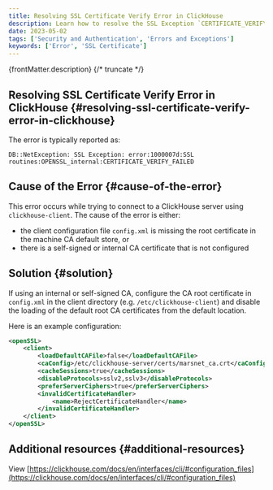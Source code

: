 ```yaml
---
title: Resolving SSL Certificate Verify Error in ClickHouse
description: Learn how to resolve the SSL Exception `CERTIFICATE_VERIFY_FAILED` error.
date: 2023-05-02
tags: ['Security and Authentication', 'Errors and Exceptions']
keywords: ['Error', 'SSL Certificate']
---
```


{frontMatter.description}
{/* truncate */}

## Resolving SSL Certificate Verify Error in ClickHouse {#resolving-ssl-certificate-verify-error-in-clickhouse}

The error is typically reported as:

`DB::NetException: SSL Exception: error:1000007d:SSL routines:OPENSSL_internal:CERTIFICATE_VERIFY_FAILED`

## Cause of the Error {#cause-of-the-error}

This error occurs while trying to connect to a ClickHouse server using `clickhouse-client`. The cause of the error is either:

- the client configuration file `config.xml` is missing the root certificate in the machine CA default store, or
- there is a self-signed or internal CA certificate that is not configured

## Solution {#solution}

If using an internal or self-signed CA, configure the CA root certificate in `config.xml` in the client directory (e.g. `/etc/clickhouse-client`) and disable the loading of the default root CA certificates from the default location.

Here is an example configuration:

```xml
<openSSL>
    <client>
        <loadDefaultCAFile>false</loadDefaultCAFile>
        <caConfig>/etc/clickhouse-server/certs/marsnet_ca.crt</caConfig>
        <cacheSessions>true</cacheSessions>
        <disableProtocols>sslv2,sslv3</disableProtocols>
        <preferServerCiphers>true</preferServerCiphers>
        <invalidCertificateHandler>
            <name>RejectCertificateHandler</name>
        </invalidCertificateHandler>
    </client>
</openSSL>
```

## Additional resources {#additional-resources}

View [https://clickhouse.com/docs/en/interfaces/cli/#configuration_files](https://clickhouse.com/docs/en/interfaces/cli/#configuration_files)
